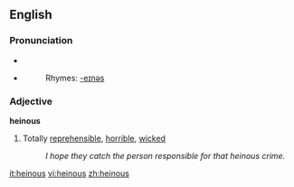 ==English==
===Pronunciation===
*{{audio|en-uk-heinous.ogg|Audio (UK)}}
*{{audio|en-us-heinous.ogg|Audio (US)}}
*:Rhymes: [[Rhymes:English:-eɪnəs|-eɪnəs]]

===Adjective===
'''heinous'''
#Totally [[reprehensible]], [[horrible]], [[wicked]]
#:''I hope they catch the person responsible for that heinous crime.''

[[it:heinous]]
[[vi:heinous]]
[[zh:heinous]]